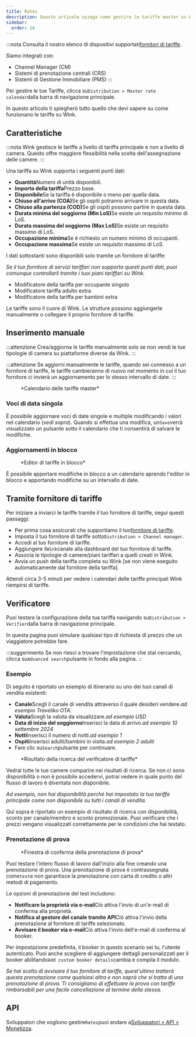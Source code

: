 ```yaml
---
title: Rates
description: Questo articolo spiega come gestire le tariffe master su Wink.
sidebar:
  order: 16
---
```


:::nota
Consulta il nostro elenco di dispositivi supportati[fornitori di tariffe](/extranet/rate-providers).

Siamo integrati con:

* Channel Manager (CM)
* Sistemi di prenotazione centrali (CRS)
* Sistemi di Gestione Immobiliare (PMS)
  :::

Per gestire le tue Tariffe, clicca su`Distribution > Master rate calendar`dalla barra di navigazione principale.

In questo articolo ti spiegherò tutto quello che devi sapere su come funzionano le tariffe su Wink.

## Caratteristiche

:::nota
Wink gestisce le tariffe a livello di tariffa principale e non a livello di camera. Questo offre maggiore flessibilità nella scelta dell'assegnazione delle camere.
:::

Una tariffa su Wink supporta i seguenti punti dati:

* **Quantità**Numero di unità disponibili.
* **Importo della tariffa**Prezzo base.
* **Disponibile**Se la tariffa è disponibile o meno per quella data.
* **Chiuso all'arrivo (COA)**&#x53;e gli ospiti potranno arrivare in questa data.
* **Chiuso alla partenza (COD)**&#x53;e gli ospiti possono partire in questa data.
* **Durata minima del soggiorno (Min LoS)**&#x53;e esiste un requisito minimo di LoS.
* **Durata massima del soggiorno (Max LoS)**&#x53;e esiste un requisito massimo di LoS.
* **Occupazione minima**Se è richiesto un numero minimo di occupanti.
* **Occupazione massima**Se esiste un requisito massimo di LoS.

I dati sottostanti sono disponibili solo tramite un fornitore di tariffe:

*Se il tuo fornitore di servizi tariffari non supporta questi punti dati, puoi comunque controllarli tramite i tuoi piani tariffari su Wink.*

* Modificatore della tariffa per occupante singolo
* Modificatore tariffa adulto extra
* Modificatore della tariffa per bambini extra

Le tariffe sono il cuore di Wink. Le strutture possono aggiungerle manualmente o collegare il proprio fornitore di tariffe.

## Inserimento manuale

:::attenzione
Crea/aggiorna le tariffe manualmente solo se non vendi le tue tipologie di camera su piattaforme diverse da Wink.
:::

:::attenzione
Se aggiorni manualmente le tariffe, quando sei connesso a un fornitore di tariffe, le tariffe cambieranno di nuovo nel momento in cui il tuo fornitore ci invierà un aggiornamento per lo stesso intervallo di date.
:::

<figure>
  <CloudinaryImage width="700" height="251" resize="scale" quality="best" alt="Calendario delle tariffe master" src="academy/rate-calendar" errorImage="noimage_opaque_nyrtl0.png" />

  <figcaption>*Calendario delle tariffe master*</figcaption>
</figure>


### Voci di data singola

È possibile aggiornare voci di date singole e multiple modificando i valori nel calendario (*vedi sopra*). Quando si effettua una modifica, un`Save`verrà visualizzato un pulsante sotto il calendario che ti consentirà di salvare le modifiche.

### Aggiornamenti in blocco

<figure>
  <CloudinaryImage width="700" height="267" resize="scale" quality="best" alt="Editor di tariffe in blocco" src="academy/bulk-editor" errorImage="noimage_opaque_nyrtl0.png" />

  <figcaption>*Editor di tariffe in blocco*</figcaption>
</figure>


È possibile apportare modifiche in blocco a un calendario aprendo l'editor in blocco e apportando modifiche su un intervallo di date.

## Tramite fornitore di tariffe

Per iniziare a inviarci le tariffe tramite il tuo fornitore di tariffe, segui questi passaggi:

* Per prima cosa assicurati che supportiamo il tuo[fornitore di tariffe](/extranet/rate-providers).
* Imposta il tuo fornitore di tariffe sotto`Distribution > Channel manager`.
* Accedi al tuo fornitore di tariffe.
* Aggiungere il`Wink`canale alla dashboard del tuo fornitore di tariffe.
* Associa le tipologie di camere/piani tariffari a quelli creati in Wink.
* Avvia un push della tariffa completa su Wink \[se non viene eseguito automaticamente dal fornitore della tariffa].

Attendi circa 3-5 minuti per vedere i calendari delle tariffe principali Wink riempirsi di tariffe.

## Verificatore

Puoi testare la configurazione della tua tariffa navigando su`Distribution > Verifier`dalla barra di navigazione principale.

In questa pagina puoi simulare qualsiasi tipo di richiesta di prezzo che un viaggiatore potrebbe fare.

:::suggerimento
Se non riesci a trovare l'impostazione che stai cercando, clicca su`Advanced search`pulsante in fondo alla pagina.
::

### Esempio

Di seguito è riportato un esempio di itinerario su uno dei tuoi canali di vendita esistenti:

* **Canale**Scegli il canale di vendita attraverso il quale desideri vendere.*ad esempio Traveliko OTA*.
* **Valuta**Scegli la valuta da visualizzare.*ad esempio USD*
* **Data di inizio del soggiorno**Inserisci la data di arrivo.*ad esempio 10 settembre 2024*
* **Notti**Inserisci il numero di notti.*ad esempio 1*
* **Ospiti**Inserisci adulti/bambini in visita.*ad esempio 2 adulti*
* Fare clic su`Search`pulsante per continuare.

<figure>
  <CloudinaryImage width="350" height="501" resize="scale" quality="best" alt="Risultato del verificatore di tariffe" src="academy/rate-verifier" errorImage="noimage_opaque_nyrtl0.png" />

  <figcaption>*Risultato della ricerca del verificatore di tariffe*</figcaption>
</figure>


Vedrai tutte le tue camere comparire nei risultati di ricerca. Se non ci sono disponibilità o non è possibile accedervi, potrai vedere in quale punto del flusso di lavoro è diventata non disponibile.

*Ad esempio, non hai disponibilità perché hai impostato la tua tariffa principale come non disponibile su tutti i canali di vendita.*

Qui sopra è riportato un esempio di risultato di ricerca con disponibilità, sconto per canale/membro e sconto promozionale.
Puoi verificare che i prezzi vengano visualizzati correttamente per le condizioni che hai testato.

### Prenotazione di prova

<figure>
  <CloudinaryImage width="350" height="459" resize="scale" quality="best" alt="Modalità di prenotazione del test" src="academy/test-booking" errorImage="noimage_opaque_nyrtl0.png" />

  <figcaption>*Finestra di conferma della prenotazione di prova*</figcaption>
</figure>


Puoi testare l'intero flusso di lavoro dall'inizio alla fine creando una prenotazione di prova.
Una prenotazione di prova è contrassegnata come`test`e non garantisce la prenotazione con carta di credito o altri metodi di pagamento.

Le opzioni di prenotazione del test includono:

* **Notificare la proprietà via e-mail**Ciò attiva l'invio di un'e-mail di conferma alla proprietà.
* **Notifica al gestore del canale tramite API**Ciò attiva l'invio della prenotazione al fornitore di tariffe selezionato.
* **Avvisare il booker via e-mail**Ciò attiva l'invio dell'e-mail di conferma al booker.

Per impostazione predefinita, il booker in questo scenario sei tu, l'utente autenticato. Puoi anche scegliere di aggiungere dettagli personalizzati per il booker abilitando`Add custom booker details`cambia e compila il modulo.

*Se hai scelto di avvisare il tuo fornitore di tariffe, quest'ultimo tratterà questa prenotazione come qualsiasi altra e non saprà che si tratta di una prenotazione di prova. Ti consigliamo di effettuare la prova con tariffe rimborsabili per una facile cancellazione al termine della stessa.*

## API

Sviluppatori che vogliono gestire`Rates`puoi andare a[Sviluppatori > API > Monetizza](/developers/apis/#monetize-api).

